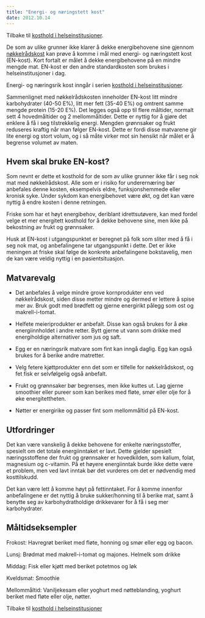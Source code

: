 ```yaml
---
title: "Energi- og næringstett kost"
date: 2012.10.14
---
```


Tilbake til [kosthold i helseinstitusjoner](../../kosthold-institusjoner.qmd "Kosthold i helseinstitusjoner").

De som av ulike grunner ikke klarer å dekke energibehovene sine gjennom [nøkkelrådskost](nokkelkost.qmd "Nøkkelrådskost") kan prøve å komme i mål med energi- og næringstett kost (EN-kost). Kort fortalt er målet å dekke energibehovene på en mindre mengde mat. EN-kost er den andre standardkosten som brukes i helseinstitusjoner i dag.

Energi- og næringsrik kost inngår i serien [kosthold i helseinstitusjoner](../../kosthold-institusjoner.qmd "Kosthold i helseinstitusjoner").

Sammenlignet med nøkkelrådskosten inneholder EN-kost litt mindre karbohydrater (40-50 E%), litt mer fett (35-40 E%) og omtrent samme mengde protein (15-20 E%). Det legges også opp til flere måltider, normalt sett 4 hovedmåltider og 2 mellommåltider. Dette er nyttig for å gjøre det enklere å få i seg tilstrekkelig energi. Mengden grønnsaker og frukt reduseres kraftig når man følger EN-kost. Dette er fordi disse matvarene gir lite energi og stort volum, og i så måte virker mot sin hensikt når målet er å begrense volumet av maten.

## Hvem skal bruke EN-kost?

Som nevnt er dette et kosthold for de som av ulike grunner ikke får i seg nok mat med nøkkelrådskost. Alle som er i risiko for underernæring bør anbefales denne kosten, eksempelvis eldre, funksjonshemmede eller kronisk syke. Under sykdom kan energibehovet være økt, og det kan være nyttig å endre kosten i denne retningen.

Friske som har et høyt energibehov, deriblant idrettsutøvere, kan med fordel velge et mer energitett kosthold for å dekke behovene sine, men ikke på bekostning av frukt og grønnsaker.

Husk at EN-kost i utgangspunktet er beregnet på folk som sliter med å få i seg nok mat, og anbefalingene tar utgangspunkt i dette. Det er ikke meningen at friske skal følge de konkrete anbefalingene bokstavelig, men de kan være veldig nyttig i en pasientsituasjon.

## Matvarevalg

-   Det anbefales å velge mindre grove kornprodukter enn ved nøkkelrådskost, siden disse metter mindre og dermed er lettere å spise mer av. Bruk godt med brødfett og gjerne energirikt pålegg som ost og makrell-i-tomat.

-   Helfete meieriprodukter er anbefalt. Disse kan også brukes for å øke energiinnholdet i andre retter. Bytt gjerne ut vann som drikke med energiholdige alternativer som jus og saft.

-   Egg er en næringsrik matvare som fint kan inngå daglig. Egg kan også brukes for å berike andre matretter.

-   Velg fetere kjøttprodukter enn det som er tilfelle for nøkkelrådskost, og fet fisk er selvfølgelig også anbefalt.

-   Frukt og grønnsaker bør begrenses, men ikke kuttes ut. Lag gjerne smoothier eller pureer som kan berikes med fløte, smør eller olje for å øke energitettheten.

-   Nøtter er energirike og passer fint som mellommåltid på EN-kost.

## Utfordringer

Det kan være vanskelig å dekke behovene for enkelte næringsstoffer, spesielt om det totale energiinntaket er lavt. Dette gjelder spesielt næringsstoffene der frukt og grønnsaker er hovedkilden, som kalium, folat, magnesium og c-vitamin. På et høyere energiinntak burde ikke dette være et problem, men ved lavt inntak bør det vurderes om det er nødvendig med kosttilskudd.

Det kan være lett å komme høyt på fettinntaket. For å komme innenfor anbefalingene er det nyttig å bruke sukker/honning til å berike mat, samt å benytte seg av karbohydratholdige drikkevarer for å få i seg mer karbohydrater.

## Måltidseksempler

Frokost: Havregrøt beriket med fløte, honning og smør eller egg og bacon.

Lunsj: Brødmat med makrell-i-tomat og majones. Helmelk som drikke

Middag: Fisk eller kjøtt med beriket potetmos og løk

Kveldsmat: Smoothie

Mellommåltid: Vaniljekesam eller yoghurt med nøtteblanding, yoghurt beriket med fløte eller olje, nøtter.

Tilbake til [kosthold i helseinstitusjoner](../../kosthold-institusjoner.qmd "Kosthold i helseinstitusjoner")
